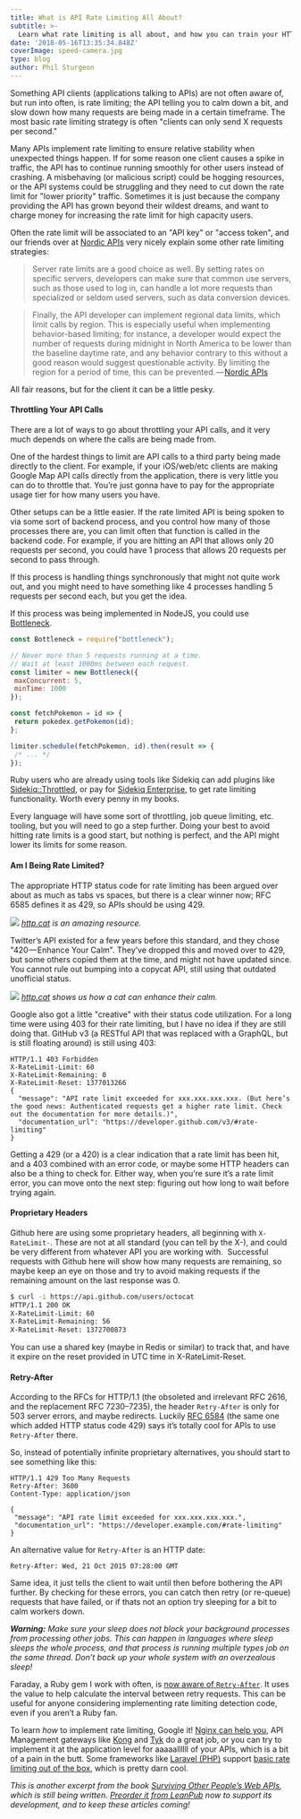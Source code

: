 ```yaml
---
title: What is API Rate Limiting All About?
subtitle: >-
  Learn what rate limiting is all about, and how you can train your HTTP client code to handle being limited.
date: '2018-05-16T13:35:34.848Z'
coverImage: speed-camera.jpg
type: blog
author: Phil Sturgeon
---
```


Something API clients (applications talking to APIs) are not often aware of, but
run into often, is rate limiting; the API telling you to calm down a bit, and
slow down how many requests are being made in a certain timeframe. The most
basic rate limiting strategy is often "clients can only send X requests per
second."

Many APIs implement rate limiting to ensure relative stability when unexpected
things happen. If for some reason one client causes a spike in traffic, the API
has to continue running smoothly for other users instead of crashing. A
misbehaving (or malicious script) could be hogging resources, or the API systems
could be struggling and they need to cut down the rate limit for "lower
priority" traffic. Sometimes it is just because the company providing the API
has grown beyond their wildest dreams, and want to charge money for increasing
the rate limit for high capacity users.

Often the rate limit will be associated to an "API key" or "access token", and
our friends over at [Nordic APIs](https://nordicapis.com/) very nicely explain
some other rate limiting strategies:

> Server rate limits are a good choice as well. By setting rates on specific
servers, developers can make sure that common use servers, such as those used to
log in, can handle a lot more requests than specialized or seldom used servers,
such as data conversion devices.

> Finally, the API developer can implement regional data limits, which limit
calls by region. This is especially useful when implementing behavior-based
limiting; for instance, a developer would expect the number of requests during
midnight in North America to be lower than the baseline daytime rate, and any
behavior contrary to this without a good reason would suggest questionable
activity. By limiting the region for a period of time, this can be
prevented. — [Nordic
APIs](https://nordicapis.com/stemming-the-flood-how-to-rate-limit-an-api/)

All fair reasons, but for the client it can be a little pesky.

#### Throttling Your API Calls

There are a lot of ways to go about throttling your API calls, and it very much
depends on where the calls are being made from.

One of the hardest things to limit are API calls to a third party being made
directly to the client. For example, if your iOS/web/etc clients are making
Google Map API calls directly from the application, there is very little you can
do to throttle that. You’re just gonna have to pay for the appropriate usage
tier for how many users you have.

Other setups can be a little easier. If the rate limited API is being spoken to
via some sort of backend process, and you control how many of those processes
there are, you can limit often that function is called in the backend code. For
example, if you are hitting an API that allows only 20 requests per second, you
could have 1 process that allows 20 requests per second to pass through.

If this process is handling things synchronously that might not quite work out,
and you might need to have something like 4 processes handling 5 requests per
second each, but you get the idea.

If this process was being implemented in NodeJS, you could use
[Bottleneck](https://www.npmjs.com/package/bottleneck).

```js
const Bottleneck = require("bottleneck");

// Never more than 5 requests running at a time.
// Wait at least 1000ms between each request.
const limiter = new Bottleneck({
 maxConcurrent: 5,
 minTime: 1000
});

const fetchPokemon = id => {
 return pokedex.getPokemon(id);
};

limiter.schedule(fetchPokemon, id).then(result => {
 /* ... */
});
````

Ruby users who are already using tools like Sidekiq can add plugins like
[Sidekiq::Throttled](https://github.com/sensortower/sidekiq-throttled), or pay
for [Sidekiq
Enterprise](https://github.com/mperham/sidekiq/wiki/Ent-Rate-Limiting), to get
rate limiting functionality. Worth every penny in my books.

Every language will have some sort of throttling, job queue limiting, etc.
tooling, but you will need to go a step further. Doing your best to avoid
hitting rate limits is a good start, but nothing is perfect, and the API might
lower its limits for some reason.

#### Am I Being Rate Limited?

The appropriate HTTP status code for rate limiting has been argued over about as
much as tabs vs spaces, but there is a clear winner now; RFC 6585 defines it as
429, so APIs should be using 429.

![](https://cdn-images-1.medium.com/max/800/1*esMflK7UItD8mWn4UbGedg.jpeg)
_[http.cat](https://http.cat/) is an amazing resource._

Twitter’s API existed for a few years before this standard, and they chose "420 — Enhance Your Calm". They’ve dropped this and moved over to 429, but some others copied them at the time, and might not have updated since. You cannot rule out bumping into a copycat API, still using that outdated unofficial status.

![](https://cdn-images-1.medium.com/max/800/1*FQyjo2WDsNPOV5vWaYQaTg.jpeg)
_[http.cat](https://http.cat/) shows us how a cat can enhance their calm._

Google also got a little "creative" with their status code utilization. For a long time were using 403 for their rate limiting, but I have no idea if they are still doing that. GitHub v3 (a RESTful API that was replaced with a GraphQL, but is still floating around) is still using 403:

```http
HTTP/1.1 403 Forbidden
X-RateLimit-Limit: 60
X-RateLimit-Remaining: 0
X-RateLimit-Reset: 1377013266
{
  "message": "API rate limit exceeded for xxx.xxx.xxx.xxx. (But here’s the good news: Authenticated requests get a higher rate limit. Check out the documentation for more details.)",
  "documentation_url": "https://developer.github.com/v3/#rate-limiting"
}
```

Getting a 429 (or a 420) is a clear indication that a rate limit has been hit, and a 403 combined with an error code, or maybe some HTTP headers can also be a thing to check for. Either way, when you’re sure it’s a rate limit error, you can move onto the next step: figuring out how long to wait before trying again.

#### Proprietary Headers

Github here are using some proprietary headers, all beginning with `X-RateLimit-`. These are not at all standard (you can tell by the X-), and could be very different from whatever API you are working with. 
Successful requests with Github here will show how many requests are remaining, so maybe keep an eye on those and try to avoid making requests if the remaining amount on the last response was 0.

``` bash
$ curl -i https://api.github.com/users/octocat
HTTP/1.1 200 OK
X-RateLimit-Limit: 60
X-RateLimit-Remaining: 56
X-RateLimit-Reset: 1372700873
````

You can use a shared key (maybe in Redis or similar) to track that, and have it expire on the reset provided in UTC time in X-RateLimit-Reset.

#### Retry-After

According to the RFCs for HTTP/1.1 (the obsoleted and irrelevant RFC 2616, and the replacement RFC 7230–7235), the header `Retry-After` is only for 503 server errors, and maybe redirects. Luckily [RFC 6584](https://tools.ietf.org/html/rfc6584) (the same one which added HTTP status code 429) says it’s totally cool for APIs to use `Retry-After` there.

So, instead of potentially infinite proprietary alternatives, you should start to see something like this:

```http
HTTP/1.1 429 Too Many Requests
Retry-After: 3600
Content-Type: application/json

{
 "message": "API rate limit exceeded for xxx.xxx.xxx.xxx.",
 "documentation_url": "https://developer.example.com/#rate-limiting"
}
```

An alternative value for `Retry-After` is an HTTP date:

```http
Retry-After: Wed, 21 Oct 2015 07:28:00 GMT
```

Same idea, it just tells the client to wait until then before bothering the API
further. By checking for these errors, you can catch then retry (or re-queue)
requests that have failed, or if thats not an option try sleeping for a bit to
calm workers down.

**_Warning:_** _Make sure your sleep does not block your background processes
from processing other jobs. This can happen in languages where sleep sleeps the
whole process, and that process is running multiple types job on the same
thread. Don’t back up your whole system with an overzealous sleep!_

Faraday, a Ruby gem I work with often, is [now aware
of `Retry-After`](https://github.com/lostisland/faraday/pull/773). It uses the
value to help calculate the interval between retry requests. This can be useful
for anyone considering implementing rate limiting detection code, even if you
aren’t a Ruby fan.

To learn _how_ to implement rate limiting, Google it! [Nginx can help
you](https://www.nginx.com/blog/rate-limiting-nginx/), API Management gateways
like [Kong](https://getkong.org/plugins/rate-limiting/) and
[Tyk](https://tyk.io/docs/control-limit-traffic/rate-limiting/) do a great job,
or you can try to implement it at the application level for aaaaallllll of your
APIs, which is a bit of a pain in the butt. Some frameworks like [Laravel
(PHP)](https://laravel.com/) support [basic rate limiting out of the
box](https://laravel-news.com/laravel-5-6-dynamic-rate-limiting), which is
pretty darn cool.

_This is another excerpt from the book [Surviving Other People’s Web
APIs](https://leanpub.com/surviving-other-peoples-web-apis), which is still
being written. [Preorder it from
LeanPub](https://leanpub.com/surviving-other-peoples-web-apis) now to support
its development, and to keep these articles coming!_

